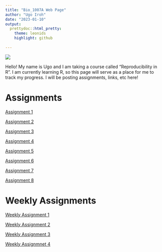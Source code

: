 ```yaml
---
title: "Bio_1007A Web Page"
author: "Ugo Iroh"
date: "2023-01-10"
output:
  prettydoc::html_pretty:
    theme: leonids 
    highlight: github 
     
---
```


![](https://lunaf.com/img/moon/m-phase-31.png?ezimgfmt=ngcb1/notWebP)  

Hello! My name is Ugo and I am taking a course called "Reproducibility in R". I am currently learning R, so this page will serve as a place for me to track my progress. I will be posting assignments, links, etc here! 

# Assignments 

[Assignment 1](Notes-on-10-Jan-2023.html) 

[Assignment 2](Assignment2.html) 

[Assignment 3](Assignment-3.html) 

[Assignment 4](Assignment-4.html)

[Assignment 5](Assignment-5.html)

[Assignment 6](Assignment-6.html)

[Assignment 7](Assignment-7.html)

[Assignment 8](Assignment-8.html)

# Weekly Assignments

[Weekly Assignment 1](Weekly-Assignment-1.html) 

[Weekly Assignment 2](Weekly-Assignment-2.html)

[Weekly Assignment 3](Weekly-Assignment-3.html)

[Weekly Assignmnet 4](Weekly-Assignment-4.html)


